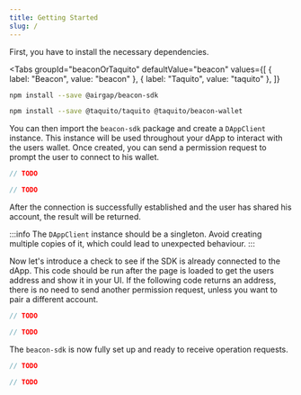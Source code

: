 ```yaml
---
title: Getting Started
slug: /
---
```



First, you have to install the necessary dependencies.

<Tabs
  groupId="beaconOrTaquito"
  defaultValue="beacon"
  values={[
    { label: "Beacon", value: "beacon" },
    { label: "Taquito", value: "taquito" },
  ]}
>
  <TabItem value="beacon">

```bash
npm install --save @airgap/beacon-sdk
```

  </TabItem>
  <TabItem value="taquito">

```bash
npm install --save @taquito/taquito @taquito/beacon-wallet
```

  </TabItem>
</Tabs>

You can then import the `beacon-sdk` package and create a `DAppClient` instance. This instance will be used throughout your dApp to interact with the users wallet.
Once created, you can send a permission request to prompt the user to connect to his wallet.

<RunnableCode>

<!-- embedme getting-started-permission-request.beacon.ts -->

```ts
// TODO
```

<!-- embedme getting-started-permission-request.taquito.ts -->

```ts
// TODO
```

</RunnableCode>

After the connection is successfully established and the user has shared his account, the result will be returned.

:::info
The `DAppClient` instance should be a singleton. Avoid creating multiple copies of it, which could lead to unexpected behaviour.
:::

Now let's introduce a check to see if the SDK is already connected to the dApp.
This code should be run after the page is loaded to get the users address and show it in your UI.
If the following code returns an address, there is no need to send another permission request, unless you want to pair a different account.

<RunnableCode>

<!-- embedme getting-started-active-account.beacon.ts -->

```ts
// TODO
```

<!-- embedme getting-started-active-account.taquito.ts -->

```ts
// TODO
```

</RunnableCode>

The `beacon-sdk` is now fully set up and ready to receive operation requests.

<RunnableCode>

<!-- embedme getting-started-operation-request.beacon.ts -->

```ts
// TODO
```

<!-- embedme getting-started-operation-request.taquito.ts -->

```ts
// TODO
```

</RunnableCode>
